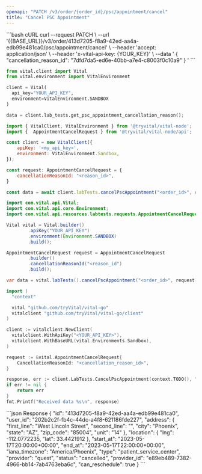 ```yaml
---
openapi: "PATCH /v3/order/{order_id}/psc/appointment/cancel"
title: "Cancel PSC Appointment"
---
```


<RequestExample>
```bash cURL
curl --request PATCH \
     --url '{{BASE_URL}}/v3/order/413d7205-f8a9-42ed-aa4a-edb99e481ca0/psc/appointment/cancel' \
     --header 'accept: application/json' \
     --header 'x-vital-api-key: {YOUR_KEY}' \
     --data '
{
    "cancellation_reason_id": "7dfd7da5-ed6e-40bb-a7e4-c8003f0c10a9"
}
'
```

```python Python
from vital.client import Vital
from vital.environment import VitalEnvironment

client = Vital(
  api_key="YOUR_API_KEY",
  environment=VitalEnvironment.SANDBOX
)

data = client.lab_tests.get_psc_appointment_cancellation_reason();
```

```javascript Node
import { VitalClient, VitalEnvironment } from '@tryvital/vital-node';
import {  AppointmentCancelRequest } from '@tryvital/vital-node/api';

const client = new VitalClient({
    apiKey: '<my_api_key>',
    environment: VitalEnvironment.Sandbox,
});

const request: AppointmentCancelRequest = {
    cancellationReasonId: "<reason_id>",
}

const data = await client.labTests.cancelPscAppointment("<order_id>", request);
```


```java Java
import com.vital.api.Vital;
import com.vital.api.core.Environment;
import com.vital.api.resources.labtests.requests.AppointmentCancelRequest;

Vital vital = Vital.builder()
        .apiKey("YOUR_API_KEY")
        .environment(Environment.SANDBOX)
        .build();

AppointmentCancelRequest request = AppointmentCancelRequest
        .builder()
        .cancellationReasonId("<reason_id")
        .build();

var data = vital.labTests().cancelPscAppointment("<order_id>", request);
```

```go Go
import (
  "context"

  vital "github.com/tryVital/vital-go"
  vitalclient "github.com/tryVital/vital-go/client"
)

client := vitalclient.NewClient(
  vitalclient.WithApiKey("<YOUR_API_KEY>"),
  vitalclient.WithBaseURL(vital.Environments.Sandbox),
)

request := &vital.AppointmentCancelRequest{
    CancellationReasonId: "<cancellation_reason_id>",
}

response, err := client.LabTests.CancelPscAppointment(context.TODO(), "<order_id>", request)
if err != nil {
    return err
}
fmt.Printf("Received data %s\n", response)
```

</RequestExample>

<ResponseExample>
```json Response
{
    "id": "413d7205-f8a9-42ed-aa4a-edb99e481ca0",
    "user_id": "202b2c2f-fb4c-44dc-a4f8-621186fde227",
    "address": {
        "first_line": "West Lincoln Street",
        "second_line": "",
        "city": "Phoenix",
        "state": "AZ",
        "zip_code": "85004",
        "unit": "14"
    },
    "location": {
        "lng": -112.0772235,
        "lat": 33.4421912
    },
    "start_at": "2023-05-17T20:00:00+00:00",
    "end_at": "2023-05-17T22:00:00+00:00",
    "iana_timezone": "America/Phoenix",
    "type": "patient_service_center",
    "provider": "quest",
    "status": "cancelled",
    "provider_id": "e89eb489-7382-4966-bb14-7ab4763eba6c",
    "can_reschedule": true
}
```
</ResponseExample>
